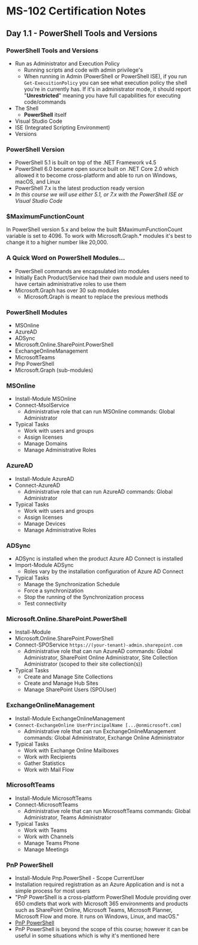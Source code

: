 # MS-102 Certification Notes
## Day 1.1 - PowerShell Tools and Versions

### PowerShell Tools and Versions
* Run as Administrator and Execution Policy
	* Running scripts and code with admin privilege's
	* When running in Admin (PowerShell or PowerShell ISE), if you run `Get-ExecuitionPolicy` you can see what execution policy the shell you're in currently has. If it's in administrator mode, it should report "**Unrestricted**" meaning you have full capabilities for executing code/commands
* The Shell
	* **PowerShell** itself
* Visual Studio Code
* ISE (Integrated Scripting Environment)
* Versions

### PowerShell Version
* PowerShell 5.1 is built on top of the .NET Framework v4.5
* PowerShell 6.0 became open source built on .NET Core 2.0 which allowed it to become cross-platform and able to run on Windows, macOS, and Linux
* PowerShell 7.x is the latest production ready version
* *In this course we will use either 5.1, or 7.x with the PowerShell ISE or Visual Studio Code*

### $MaximumFunctionCount
In PowerShell version 5.x and below the built $MaximumFunctionCount variable is set to 4096. To work with Microsoft.Graph.* modules it's best to change it to a higher number like 20,000.

### A Quick Word on PowerShell Modules...
* PowerShell commands are encapsulated into modules
* Initially Each Product/Service had their own module and users need to have certain administrative roles to use them
* Microsoft.Graph has over 30 sub modules
	* Microsoft.Graph is meant to replace the previous methods

### PowerShell Modules
* MSOnline
* AzureAD
* ADSync
* Microsoft.Online.SharePoint.PowerShell
* ExchangeOnlineManagement
* MicrosoftTeams
* Pnp PowerShell
* Microsoft.Graph (sub-modules)

### MSOnline
* Install-Module MSOnline
* Connect-MsolService
	* Administrative role that can run MSOnline commands: Global Administrator
* Typical Tasks
	* Work with users and groups
	* Assign licenses
	* Manage Domains
	* Manage Administrative Roles

### AzureAD
* Install-Module AzureAD
* Connect-AzureAD
	* Administrative role that can run AzureAD commands: Global Administrator
* Typical Tasks
	* Work with users and groups
	* Assign licenses
	* Manage Devices
	* Manage Administrative Roles

### ADSync
* ADSync is installed when the product Azure AD Connect is installed
* Import-Module ADSync
	* Roles vary by the installation configuration of Azure AD Connect
* Typical Tasks
	* Manage the Synchronization Schedule
	* Force a synchronization
	* Stop the running of the Synchronization process
	* Test connectivity

### Microsoft.Online.SharePoint.PowerShell
* Install-Module
* Microsoft.Online.SharePoint.PowerShell
* Connect-SPOService `https://(your-tenant)-admin.sharepoint.com`
	* Administrative role that can run AzureAD commands: Global Administrator, SharePoint Online Administrator, Site Collection Administrator (scoped to their site collection(s))
* Typical Tasks
	* Create and Manage Site Collections
	* Create and Manage Hub Sites
	* Manage SharePoint Users (SPOUser)

### ExchangeOnlineManagement
* Install-Module ExchangeOnlineManagement
* `Connect-ExchangeOnline UserPrincipalName [...@onmicrosoft.com]`
	* Administrative role that can run ExchangeOnlineManagement commands: Global Administrator, Exchange Online Administrator
* Typical Tasks
	* Work with Exchange Online Mailboxes
	* Work with Recipients
	* Gather Statistics
	* Work with Mail Flow

### MicrosoftTeams
* Install-Module MicrosoftTeams
* Connect-MicrosoftTeams
	* Administrative role that can run MicrosoftTeams commands: Global Administrator, Teams Administrator
* Typical Tasks
	* Work with Teams
	* Work with Channels
	* Manage Teams Phone
	* Manage Meetings

### PnP PowerShell
* Install-Module Pnp.PowerShell - Scope CurrentUser
* Installation required registration as an Azure Application and is not a simple process for most users
* "PnP PowerShell is a cross-platform PowerShell Module providing over 650 cmdlets that work with Microsoft 365 environments and products such as SharePoint Online, Microsoft Teams, Microsoft Planner, Microsoft Flow and more. It runs on Windows, Linux, and macOS."
* [PnP PowerShell](https://learn.microsoft.com/en-us/powershell/sharepoint/sharepoint-pnp/sharepoint-pnp-cmdlets)
* PnP PowerShell is beyond the scope of this course; however it can be useful in some situations which is why it's mentioned here
